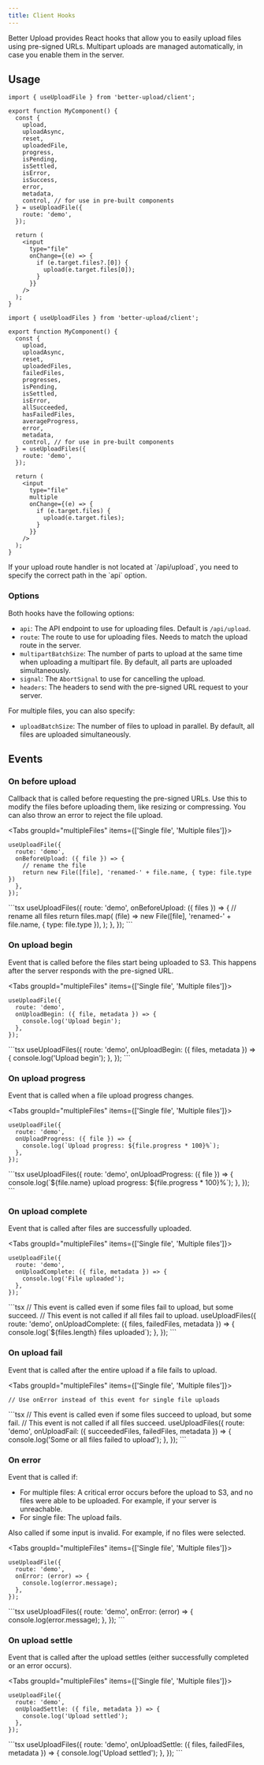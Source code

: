 ```yaml
---
title: Client Hooks
---
```


Better Upload provides React hooks that allow you to easily upload files using pre-signed URLs. Multipart uploads are managed automatically, in case you enable them in the server.

## Usage

```tsx tab="Single file"
import { useUploadFile } from 'better-upload/client';

export function MyComponent() {
  const {
    upload,
    uploadAsync,
    reset,
    uploadedFile,
    progress,
    isPending,
    isSettled,
    isError,
    isSuccess,
    error,
    metadata,
    control, // for use in pre-built components
  } = useUploadFile({
    route: 'demo',
  });

  return (
    <input
      type="file"
      onChange={(e) => {
        if (e.target.files?.[0]) {
          upload(e.target.files[0]);
        }
      }}
    />
  );
}
```

```tsx tab="Multiple files"
import { useUploadFiles } from 'better-upload/client';

export function MyComponent() {
  const {
    upload,
    uploadAsync,
    reset,
    uploadedFiles,
    failedFiles,
    progresses,
    isPending,
    isSettled,
    isError,
    allSucceeded,
    hasFailedFiles,
    averageProgress,
    error,
    metadata,
    control, // for use in pre-built components
  } = useUploadFiles({
    route: 'demo',
  });

  return (
    <input
      type="file"
      multiple
      onChange={(e) => {
        if (e.target.files) {
          upload(e.target.files);
        }
      }}
    />
  );
}
```

<Callout title="API Endpoint">
  If your upload route handler is not located at `/api/upload`, you need to
  specify the correct path in the `api` option.
</Callout>

### Options

Both hooks have the following options:

- `api`: The API endpoint to use for uploading files. Default is `/api/upload`.
- `route`: The route to use for uploading files. Needs to match the upload route in the server.
- `multipartBatchSize`: The number of parts to upload at the same time when uploading a multipart file. By default, all parts are uploaded simultaneously.
- `signal`: The `AbortSignal` to use for cancelling the upload.
- `headers`: The headers to send with the pre-signed URL request to your server.

For multiple files, you can also specify:

- `uploadBatchSize`: The number of files to upload in parallel. By default, all files are uploaded simultaneously.

## Events

### On before upload

Callback that is called before requesting the pre-signed URLs. Use this to modify the files before uploading them, like resizing or compressing. You can also throw an error to reject the file upload.

<Tabs groupId="multipleFiles" items={['Single file', 'Multiple files']}>
<Tab value="Single file">
```tsx
useUploadFile({
  route: 'demo',
  onBeforeUpload: ({ file }) => {
    // rename the file
    return new File([file], 'renamed-' + file.name, { type: file.type })
  },
});
```
</Tab>
<Tab value="Multiple files">
```tsx
useUploadFiles({
  route: 'demo',
  onBeforeUpload: ({ files }) => {
    // rename all files
    return files.map(
      (file) => new File([file], 'renamed-' + file.name, { type: file.type }),
    );
  },
});
```
</Tab>
</Tabs>

### On upload begin

Event that is called before the files start being uploaded to S3. This happens after the server responds with the pre-signed URL.

<Tabs groupId="multipleFiles" items={['Single file', 'Multiple files']}>
<Tab value="Single file">
```tsx
useUploadFile({
  route: 'demo',
  onUploadBegin: ({ file, metadata }) => {
    console.log('Upload begin');
  },
});
```
</Tab>
<Tab value="Multiple files">
```tsx
useUploadFiles({
  route: 'demo',
  onUploadBegin: ({ files, metadata }) => {
    console.log('Upload begin');
  },
});
```
</Tab>
</Tabs>

### On upload progress

Event that is called when a file upload progress changes.

<Tabs groupId="multipleFiles" items={['Single file', 'Multiple files']}>
<Tab value="Single file">
```tsx
useUploadFile({
  route: 'demo',
  onUploadProgress: ({ file }) => {
    console.log(`Upload progress: ${file.progress * 100}%`);
  },
});
```
</Tab>
<Tab value="Multiple files">
```tsx
useUploadFiles({
  route: 'demo',
  onUploadProgress: ({ file }) => {
    console.log(`${file.name} upload progress: ${file.progress * 100}%`);
  },
});
```
</Tab>
</Tabs>

### On upload complete

Event that is called after files are successfully uploaded.

<Tabs groupId="multipleFiles" items={['Single file', 'Multiple files']}>
<Tab value="Single file">
```tsx
useUploadFile({
  route: 'demo',
  onUploadComplete: ({ file, metadata }) => {
    console.log('File uploaded');
  },
});
```
</Tab>
<Tab value="Multiple files">
```tsx
// This event is called even if some files fail to upload, but some succeed.
// This event is not called if all files fail to upload.
useUploadFiles({
  route: 'demo',
  onUploadComplete: ({ files, failedFiles, metadata }) => {
    console.log(`${files.length} files uploaded`);
  },
});
```
</Tab>
</Tabs>

### On upload fail

Event that is called after the entire upload if a file fails to upload.

<Tabs groupId="multipleFiles" items={['Single file', 'Multiple files']}>
<Tab value="Single file">
```tsx
// Use onError instead of this event for single file uploads
```
</Tab>
<Tab value="Multiple files">
```tsx
// This event is called even if some files succeed to upload, but some fail.
// This event is not called if all files succeed.
useUploadFiles({
  route: 'demo',
  onUploadFail: ({ succeededFiles, failedFiles, metadata }) => {
    console.log('Some or all files failed to upload');
  },
});
```
</Tab>
</Tabs>

### On error

Event that is called if:

- For multiple files: A critical error occurs before the upload to S3, and no files were able to be uploaded. For example, if your server is unreachable.
- For single file: The upload fails.

Also called if some input is invalid. For example, if no files were selected.

<Tabs groupId="multipleFiles" items={['Single file', 'Multiple files']}>
<Tab value="Single file">
```tsx
useUploadFile({
  route: 'demo',
  onError: (error) => {
    console.log(error.message);
  },
});
```
</Tab>
<Tab value="Multiple files">
```tsx
useUploadFiles({
  route: 'demo',
  onError: (error) => {
    console.log(error.message);
  },
});
```
</Tab>
</Tabs>

### On upload settle

Event that is called after the upload settles (either successfully completed or an error occurs).

<Tabs groupId="multipleFiles" items={['Single file', 'Multiple files']}>
<Tab value="Single file">
```tsx
useUploadFile({
  route: 'demo',
  onUploadSettle: ({ file, metadata }) => {
    console.log('Upload settled');
  },
});
```
</Tab>
<Tab value="Multiple files">
```tsx
useUploadFiles({
  route: 'demo',
  onUploadSettle: ({ files, failedFiles, metadata }) => {
    console.log('Upload settled');
  },
});
```
</Tab>
</Tabs>
